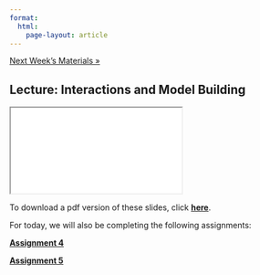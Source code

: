 ```yaml
---
format: 
  html:
    page-layout: article
---
```


<div class = "prev-next-container">
<a class="prev-next" href="05-lecture-page.html">Next Week's Materials &raquo;</a>
</div>

## Lecture: Interactions and Model Building

<iframe src="04-lecture-slides.html" name="04-lecture-slides"></iframe>

To download a pdf version of these slides, click <a href="04-lecture-slides.pdf" download target="_blank" rel="noopener noreferrer"><strong>here</strong></a>.

For today, we will also be completing the following assignments: 

<a href="lecture-assignments/assignment_template_4.qmd" download target="_blank" rel="noopener noreferrer"><strong>Assignment 4</strong></a>

<a href="" download target="_blank" rel="noopener noreferrer"><strong>Assignment 5</strong></a>
